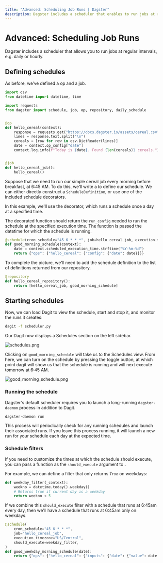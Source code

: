 ```yaml
---
title: "Advanced: Scheduling Job Runs | Dagster"
description: Dagster includes a scheduler that enables to run jobs at regular intervals
---
```


# Advanced: Scheduling Job Runs

<CodeReferenceLink filePath="examples/docs_snippets_crag/docs_snippets_crag/intro_tutorial/advanced/scheduling/" />

Dagster includes a scheduler that allows you to run jobs at regular intervals, e.g. daily or hourly.

## Defining schedules

As before, we've defined a op and a job.

```python file=/intro_tutorial/advanced/scheduling/scheduler.py startafter=start_scheduler_marker_0 endbefore=end_scheduler_marker_0
import csv
from datetime import datetime, time

import requests
from dagster import schedule, job, op, repository, daily_schedule


@op
def hello_cereal(context):
    response = requests.get("https://docs.dagster.io/assets/cereal.csv")
    lines = response.text.split("\n")
    cereals = [row for row in csv.DictReader(lines)]
    date = context.op_config["date"]
    context.log.info(f"Today is {date}. Found {len(cereals)} cereals.")


@job
def hello_cereal_job():
    hello_cereal()
```

Suppose that we need to run our simple cereal job every morning before breakfast, at 6:45 AM. To do this, we'll write a <PyObject module="dagster" object="ScheduleDefinition" /> to define our schedule. We can either directly construct a `ScheduleDefinition`, or use one of the included schedule decorators.

In this example, we'll use the <PyObject module="dagster" object="schedule" displayText="@schedule" /> decorator, which runs a schedule once a day at a specified time.

The decorated function should return the `run_config` needed to run the schedule at the specified execution time. The function is passed the datetime for which the schedule is running.

```python file=/intro_tutorial/advanced/scheduling/scheduler.py startafter=start_scheduler_marker_1 endbefore=end_scheduler_marker_1
@schedule(cron_schedule="45 6 * * *", job=hello_cereal_job, execution_timezone="US/Central")
def good_morning_schedule(context):
    date = context.scheduled_execution_time.strftime("%Y-%m-%d")
    return {"ops": {"hello_cereal": {"config": {"date": date}}}}
```

To complete the picture, we'll need to add the schedule definition to the list of definitions returned from our repository.

```python file=/intro_tutorial/advanced/scheduling/scheduler.py startafter=start_scheduler_marker_2 endbefore=end_scheduler_marker_2
@repository
def hello_cereal_repository():
    return [hello_cereal_job, good_morning_schedule]
```

## Starting schedules

Now, we can load Dagit to view the schedule, start and stop it, and monitor the runs it creates:

```bash
dagit -f scheduler.py
```

Our Dagit now displays a Schedules section on the left sidebar.

<Image
alt="schedules.png"
src="/images/tutorial/schedules.png"
width={3478}
height={2184}
/>

Clicking on `good_morning_schedule` will take us to the Schedules view. From here, we can turn on the schedule by pressing the toggle button, at which point dagit will show us that the schedule is running and will next execute tomorrow at 6:45 AM.

<Image
alt="good_morning_schedule.png"
src="/images/tutorial/good_morning_schedule.png"
width={3478}
height={2184}
/>

### Running the schedule

Dagster's default scheduler requires you to launch a long-running `dagster-daemon` process in addition to Dagit.

```bash
dagster-daemon run
```

This process will periodically check for any running schedules and launch their associated runs. If you leave this process running, it will launch a new run for your schedule each day at the expected time.

### Schedule filters

If you need to customize the times at which the schedule should execute, you can pass a function as the `should_execute` argument to <PyObject module="dagster" object="ScheduleDefinition" />.

For example, we can define a filter that only returns _`True`_ on weekdays:

```python file=/intro_tutorial/advanced/scheduling/scheduler.py startafter=start_scheduler_marker_3 endbefore=end_scheduler_marker_3
def weekday_filter(_context):
    weekno = datetime.today().weekday()
    # Returns true if current day is a weekday
    return weekno < 5
```

If we combine this `should_execute` filter with a schedule that runs at 6:45am every day, then we'll have a schedule that runs at 6:45am only on weekdays.

```python file=/intro_tutorial/advanced/scheduling/scheduler.py startafter=start_scheduler_marker_4 endbefore=end_scheduler_marker_4
@schedule(
    cron_schedule="45 6 * * *",
    job="hello_cereal_job",
    execution_timezone="US/Central",
    should_execute=weekday_filter,
)
def good_weekday_morning_schedule(date):
    return {"ops": {"hello_cereal": {"inputs": {"date": {"value": date.strftime("%Y-%m-%d")}}}}}
```
